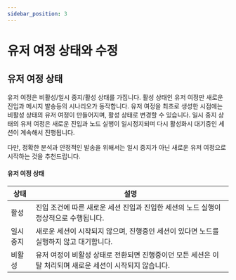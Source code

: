 ```yaml
---
sidebar_position: 3
---
```


# 유저 여정 상태와 수정

## 유저 여정 상태

유저 여정은 비활성/일시 중지/활성 상태를 가집니다. 활성 상태인 유저 여정만 새로운 진입과 메시지 발송등의 시나리오가 동작합니다.
유저 여정을 최초로 생성한 시점에는 비활성 상태의 유저 여정이 만들어지며, 활성 상태로 변경할 수 있습니다.
일시 중지 상태의 유저 여정은 새로운 진입과 노드 실행이 일시정지되며 다시 활성화시 대기중인 세션이 계속해서 진행됩니다.

다만, 정확한 분석과 안정적인 발송을 위해서는 일시 중지가 아닌 새로운 유저 여정으로 시작하는 것을 추천드립니다.

#### 유저 여정 상태

| 상태     | 설명                                                                                                     |
| -------- | -------------------------------------------------------------------------------------------------------- |
| 활성     | 진입 조건에 따른 새로운 세션 진입과 진입한 세션의 노드 실행이 정상적으로 수행됩니다.                     |
| 일시중지 | 새로운 세션이 시작되지 않으며, 진행중인 세션이 있다면 노드를 실행하지 않고 대기합니다.                   |
| 비활성   | 유저 여정이 비활성 상태로 전환되면 진행중이던 모든 세션은 이탈 처리되며 새로운 세션이 시작되지 않습니다. |
